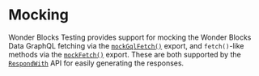
<Meta
    title="Packages / Testing / Mocking / Overview"
/>

# Mocking

Wonder Blocks Testing provides support for mocking the Wonder Blocks Data GraphQL fetching via the <a href="./?path=/docs/packages-testing-mocking-exports-mockgqlfetch--docs">`mockGqlFetch()`</a> export, and `fetch()`-like methods via the <a href="./?path=/docs/packages-testing-mocking-exports-mockFetch--docs">`mockFetch()`</a> export. These are both supported by the <a href="./?path=/docs/packages-testing-mocking-exports-respondwith--docs">`RespondWith`</a> API for easily generating the responses.
